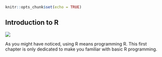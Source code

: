 ```r
knitr::opts_chunk$set(echo = TRUE)
```

## Introduction to R

 <a href="http://knowyourmeme.com/photos/502491-beep-boop"><img src="http://i3.kym-cdn.com/photos/images/original/000/502/491/990.jpg" /></a>

As you might have noticed, using R means programming R.
This first chapter is only dedicated to make you familiar with basic R programming.

